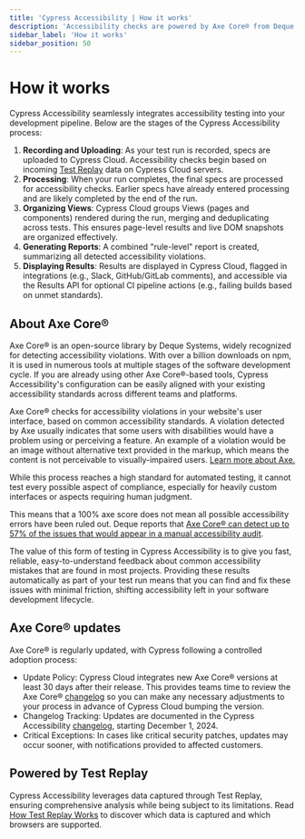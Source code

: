 ```yaml
---
title: 'Cypress Accessibility | How it works'
description: 'Accessibility checks are powered by Axe Core® from Deque Systems based on common accessibility standards.'
sidebar_label: 'How it works'
sidebar_position: 50
---
```


<ProductHeading product="accessibility" />

# How it works

Cypress Accessibility seamlessly integrates accessibility testing into your development pipeline. Below are the stages of the Cypress Accessibility process:

1. **Recording and Uploading**: As your test run is recorded, specs are uploaded to Cypress Cloud. Accessibility checks begin based on incoming [Test Replay](/cloud/features/test-replay) data on Cypress Cloud servers.
1. **Processing**: When your run completes, the final specs are processed for accessibility checks. Earlier specs have already entered processing and are likely completed by the end of the run.
1. **Organizing Views**: Cypress Cloud groups Views (pages and components) rendered during the run, merging and deduplicating across tests. This ensures page-level results and live DOM snapshots are organized effectively.
1. **Generating Reports**: A combined "rule-level" report is created, summarizing all detected accessibility violations.
1. **Displaying Results**: Results are displayed in Cypress Cloud, flagged in integrations (e.g., Slack, GitHub/GitLab comments), and accessible via the Results API for optional CI pipeline actions (e.g., failing builds based on unmet standards).

## About Axe Core®

Axe Core® is an open-source library by Deque Systems, widely recognized for detecting accessibility violations. With over a billion downloads on npm, it is used in numerous tools at multiple stages of the software development cycle. If you are already using other Axe Core®-based tools, Cypress Accessibility's configuration can be easily aligned with your existing accessibility standards across different teams and platforms.

Axe Core® checks for accessibility violations in your website's user interface, based on common accessibility standards. A violation detected by Axe usually indicates that some users with disabilities would have a problem using or perceiving a feature. An example of a violation would be an image without alternative text provided in the markup, which means the content is not perceivable to visually-impaired users. [Learn more about Axe.](https://github.com/dequelabs/axe-core)

While this process reaches a high standard for automated testing, it cannot test every possible aspect of compliance, especially for heavily custom interfaces or aspects requiring human judgment.

This means that a 100% axe score does not mean all possible accessibility errors have been ruled out. Deque reports that [Axe Core® can detect up to 57% of the issues that would appear in a manual accessibility audit](https://www.deque.com/blog/automated-testing-study-identifies-57-percent-of-digital-accessibility-issues/).

The value of this form of testing in Cypress Accessibility is to give you fast, reliable, easy-to-understand feedback about common accessibility mistakes that are found in most projects. Providing these results automatically as part of your test run means that you can find and fix these issues with minimal friction, shifting accessibility left in your software development lifecycle.

## Axe Core® updates

Axe Core® is regularly updated, with Cypress following a controlled adoption process:

- Update Policy: Cypress Cloud integrates new Axe Core® versions at least 30 days after their release. This provides teams time to review the Axe Core® [changelog](https://github.com/dequelabs/axe-core/blob/develop/CHANGELOG.md) so you can make any necessary adjustments to your process in advance of Cypress Cloud bumping the version.
- Changelog Tracking: Updates are documented in the Cypress Accessibility [changelog](https://github.com/dequelabs/axe-core/blob/develop/CHANGELOG.md), starting December 1, 2024.
- Critical Exceptions: In cases like critical security patches, updates may occur sooner, with notifications provided to affected customers.

## Powered by Test Replay

Cypress Accessibility leverages data captured through Test Replay, ensuring comprehensive analysis while being subject to its limitations. Read [How Test Replay Works](/cloud/features/test-replay#How-Test-Replay-Works) to discover which data is captured and which browsers are supported.
